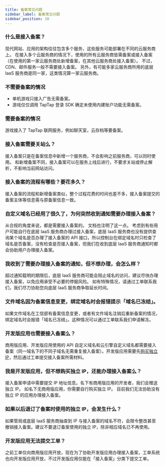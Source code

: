 ```yaml
---
title: 备案常见问题
sidebar_label: 备案常见问题
sidebar_position: 10
---
```



### 什么是接入备案？

现代网站、应用的架构往往包含多个服务，这些服务可能部署在不同的云服务商上。
在接入多个云服务商的情况下，使用的所有云服务商皆需备案或接入备案（在使用的第一家云服务商处新增备案，在其他云服务商处接入备案）。
不过，CDN、邮件服务一般不需要接入备案。
另外，有可能多家云服务商所用的底层 IaaS 服务商是同一家，这类情况算一家云服务商。

### 不需要备案的情况

- 单机游戏只接入广告无需备案。
- 游戏仅仅调用 TapTap 登录 SDK 确定未使用内建账户功能无需备案。

### 需要备案的情况

游戏接入了 TapTap 联网服务，例如聊天室，云存档等要备案。

### 接入备案需要关站么？

接入备案只是在备案信息中新增一个服务商，不会影响之前服务商，可以同时使用。
和新增备案不同，接入备案可以在服务上线后进行，不要求关站或停止解析，不影响当前网站访问。

### 接入备案的流程有哪些？要花多久？

接入备案的流程和新增备案类似，整个过程花费的时间也差不多，接入备案提交的备案主体等信息需与原备案信息一致。


### 自定义域名已经用了很久了，为何突然收到通知需要办理接入备案？

从合规的角度来说，都是需要接入备案的。
文档也注明了这一点。
考虑到有些用户可能自行在底层 IaaS 服务商办理过接入备案，底层 IaaS 服务商也没有提供查询某个域名是否办理了接入备案的 API 接口，所以控制台在绑定域名时只检查了域名是否备案，没有检查是否接入备案，但我们在收到底层 IaaS 服务商通知时都会协助用户办理接入备案。

### 我收到了需要办理接入备案的通知，但不想办理，会怎么样？

超过通知载明的期限后，底层 IaaS 服务商可能会阻止域名的访问，建议尽快办理接入备案，以免应用承受不必要的停服风险。
如有特殊情况，请通过工单联系我们，我们尽力协助您向底层 IaaS 服务商争取延长时间。

### 文件域名因为备案信息变更，绑定域名时会报错提示「域名已冻结」。

如果文件域名在工信部有备案信息变更，或者有文件域名注销后重新备案的情况，绑定域名时会报错「域名已冻结」。这种情况可以通过工单联系我们申请解冻。



<Conditional brand="leancloud">

### 开发版应用也需要接入备案么？

商用版应用、开发版应用使用的 API 自定义域名和云引擎自定义域名都需要接入备案（同一域名下的不同子域名无需重复接入备案）。开发版应用需要先[购买独立 IP](/sdk/domain/guide/#独立-ip)，然后通过工单提交接入备案所需材料。

### 我是开发版应用，但不想购买独立 IP，还能办理接入备案么？

接入备案申请中需要提交 IP 地址信息。名下有商用版应用的开发者，我们会赠送独立 IP。
如名下无商用版应用，你需要自行购买独立 IP。
目前我们无法协助没有独立 IP 的应用办理接入备案。

### 如果以后退订了备案时使用的独立 IP，会发生什么？

如果管局或底层 IaaS 服务商抽查到 IP 与接入备案的域名不符，会限令整改甚至撤销接入备案。建议不要退订备案使用的独立 IP，除非相应域名已不再使用。

### 开发版应用无法提交工单？

之前工单仅向商用版应用开放，现在为了协助开发版应用办理接入备案，工单系统也向开发版应用开放，不过开发版应用仅能在「接入备案」分类下提交工单。

</Conditional>